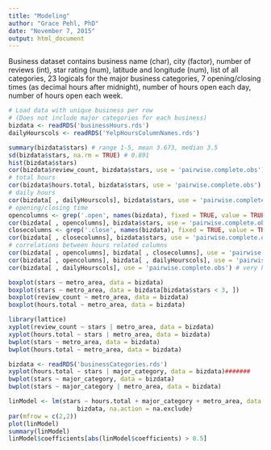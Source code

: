 ```yaml
---
title: "Modeling"
author: "Grace Pehl, PhD"
date: "November 7, 2015"
output: html_document
---
```

Business dataset contains business name (char), city (factor), number of reviews (int), star rating (num), latitude and longitude (num), list of all categories, 23 logicals for the major business categories, 7 opening/closing times (as decimal hours after midnight), number of hours open each day, number of hours open each week.
```r
# Load data with unique business per row 
# (Does not include major categories for each business)
bizdata <- readRDS('businessHours.rds')
dailyHourscols <- readRDS('YelpHoursColumnNames.rds')

summary(bizdata$stars) # range 1-5, mean 3.673, median 3.5
sd(bizdata$stars, na.rm = TRUE) # 0.891
hist(bizdata$stars)
cor(bizdata$review_count, bizdata$stars, use = 'pairwise.complete.obs') # 0.02
# total hours
cor(bizdata$hours.total, bizdata$stars, use = 'pairwise.complete.obs') # -0.21
# daily hours
cor(bizdata[ , dailyHourscols], bizdata$stars, use = 'pairwise.complete.obs') #-0.15 to -0.20
# opening/closing time
opencolumns <- grep('.open', names(bizdata), fixed = TRUE, value = TRUE) 
cor(bizdata[ , opencolumns], bizdata$stars, use = 'pairwise.complete.obs') # ~.02
closecolumns <- grep('.close', names(bizdata), fixed = TRUE, value = TRUE)
cor(bizdata[ , closecolumns], bizdata$stars, use = 'pairwise.complete.obs') #-0.2
# correlations between hours related columns
cor(bizdata[ , opencolumns], bizdata[ , closecolumns], use = 'pairwise.complete.obs') # ~0.1
cor(bizdata[ , opencolumns], bizdata[ , dailyHourscols], use = 'pairwise.complete.obs') # ~-0.6
cor(bizdata[ , dailyHourscols], use = 'pairwise.complete.obs') # very high

boxplot(stars ~ metro_area, data = bizdata)
boxplot(stars ~ metro_area, data = bizdata[bizdata$stars < 3, ])
boxplot(review_count ~ metro_area, data = bizdata)
boxplot(hours.total ~ metro_area, data = bizdata)

library(lattice)
xyplot(review_count ~ stars | metro_area, data = bizdata)
xyplot(hours.total ~ stars | metro_area, data = bizdata)
bwplot(stars ~ metro_area, data = bizdata)
bwplot(hours.total ~ metro_area, data = bizdata)
```

```r
bizdata <- readRDS('businessCategories.rds')
xyplot(hours.total ~ stars | major_category, data = bizdata)#######
bwplot(stars ~ major_category, data = bizdata)
bwplot(stars ~ major_category | metro_area, data = bizdata)
```

```r

linModel <- lm(stars ~ hours.total + major_category + metro_area, data = 
                   bizdata, na.action = na.exclude)
par(mfrow = c(2,2))
plot(linModel)
summary(linModel)
linModel$coefficients[abs(linModel$coefficients) > 0.5]
```
